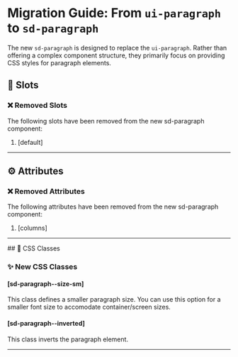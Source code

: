# Migration Guide: From `ui-paragraph` to `sd-paragraph`

The new `sd-paragraph` is designed to replace the `ui-paragraph`. Rather than offering a complex component structure, they primarily focus on providing CSS styles for paragraph elements.

## 💾 Slots

### ❌ Removed Slots

The following slots have been removed from the new sd-paragraph component:

1. [default]

<hr />

## ⚙️ Attributes

### ❌ Removed Attributes

The following attributes have been removed from the new sd-paragraph component:

1. [columns]

<hr />
## 🎨 CSS Classes

### ✨ New CSS Classes

#### [sd-paragraph--size-sm]

This class defines a smaller paragraph size. You can use this option for a smaller font size to accomodate container/screen sizes.

#### [sd-paragraph--inverted]

This class inverts the paragraph element.

<hr />
